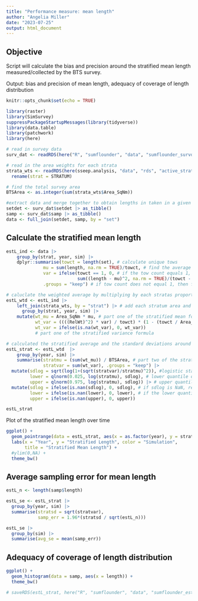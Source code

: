```yaml
---
title: "Performance measure: mean length"
author: "Angelia Miller"
date: "2023-07-25"
output: html_document
---
```


## Objective 
Script will calculate the bias and precision around the stratified mean length measured/collected by the BTS survey.

Output: bias and precision of mean length, adequacy of coverage of length distribution

```r
knitr::opts_chunk$set(echo = TRUE)

library(raster)
library(SimSurvey)
suppressPackageStartupMessages(library(tidyverse))
library(data.table)
library(patchwork)
library(here)
```

```r
# read in survey data 
surv_dat <- readRDS(here("R", "sumflounder", "data", "sumflounder_survdat.rds"))

# read in the area weights for each strata 
strata_wts <- readRDS(here(sseep.analysis, "data", "rds", "active_strata_wts.rds")) |>
  rename(strat = STRATUM)

# find the total survey area 
BTSArea <- as.integer(sum(strata_wts$Area_SqNm))
```


```r
#extract data and merge together to obtain lengths in taken in a given strata
setdet <- surv_dat$setdet |> as_tibble()
samp <- surv_dat$samp |> as_tibble()
data <- full_join(setdet, samp, by = "set") 
```

## Calculate the stratified mean length
```r
estL_ind <- data |>
    group_by(strat, year, sim) |>
    dplyr::summarise(towct = length(set), # calculate unique tows
              mu = sum(length, na.rm = TRUE)/towct, # find the average biomass based on unique tows rather than observations to avoid potential duplication
              var = ifelse(towct == 1, 0, # if the tow count equals 1, then variance about the mean should be 0
                           sum((length - mu)^2, na.rm = TRUE)/(towct - 1)), 
              .groups = "keep") # if tow count does not equal 1, then find the variance of biomass

# caluclate the weighted average by multiplying by each stratas proportional area
estL_wtd <- estL_ind |>
    left_join(strata_wts, by = "strat") |> # add each stratum area and relative weight to the dataset based on STRATUM number
      group_by(strat, year, sim) |>
    mutate(wt_mu = Area_SqNm * mu, # part one of the stratified mean formula
           wt_var = ((((RelWt)^2) * var) / towct) * (1 - (towct / Area_SqNm)), 
           wt_var = ifelse(is.na(wt_var), 0, wt_var)) 
           # part one of the stratified variance formula

# calculated the stratified average and the standard deviations around the average 
estL_strat <- estL_wtd  |>
    group_by(year, sim) |>
    summarise(stratmu = (sum(wt_mu)) / BTSArea, # part two of the stratified mean formula
              stratvar = sum(wt_var), .groups = "keep") |>
  mutate(sdlog = sqrt(log(1+(sqrt(stratvar)/stratmu)^2)), #logistic standard deviation
         lower = qlnorm(0.025, log(stratmu), sdlog), # lower quantile of the logistic normal distribution
         upper = qlnorm(0.975, log(stratmu), sdlog)) |> # upper quantile of the logistic normal distribution
  mutate(sdlog = ifelse(is.nan(sdlog), 0, sdlog), # if sdlog is NaN, replace with 0
         lower = ifelse(is.nan(lower), 0, lower), # if the lower quantile is NaN, replace with 0
         upper = ifelse(is.nan(upper), 0, upper))

estL_strat

```

Plot of the stratified mean length over time
```r
ggplot() +
  geom_pointrange(data = estL_strat, aes(x = as.factor(year), y = stratmu, color = as.factor(sim), ymin=lower, ymax = upper), position = position_dodge2(width=0.4)) +
  labs(x = "Year", y = "Stratified Length", color = "Simulation", 
       title = "Stratified Mean Length") +
  #ylim(0,NA) +
  theme_bw() 
```


## Average sampling error for mean length
```r
estL_n <- length(samp$length)

estL_se <- estL_strat |> 
  group_by(year, sim) |> 
  summarise(stratsd = sqrt(stratvar), 
            samp_err = 1.96*(stratsd / sqrt(estL_n)))

estL_se |> 
  group_by(sim) |>
  summarise(avg_se = mean(samp_err))

```


## Adequacy of coverage of length distribution
```r
ggplot() +
  geom_histogram(data = samp, aes(x = length)) +
  theme_bw() 
```


```r
# saveRDS(estL_strat, here("R", "sumflounder", "data", "sumflounder_estL-strat.rds"))

```
